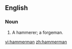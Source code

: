 ==English==

===Noun===
{{en-noun-irreg|hammermen}}

# A hammerer; a forgeman.

[[vi:hammerman]]
[[zh:hammerman]]